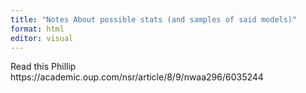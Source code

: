 ```yaml
---
title: "Notes About possible stats (and samples of said models)"
format: html
editor: visual
---
```


Read this Phillip
https://academic.oup.com/nsr/article/8/9/nwaa296/6035244



